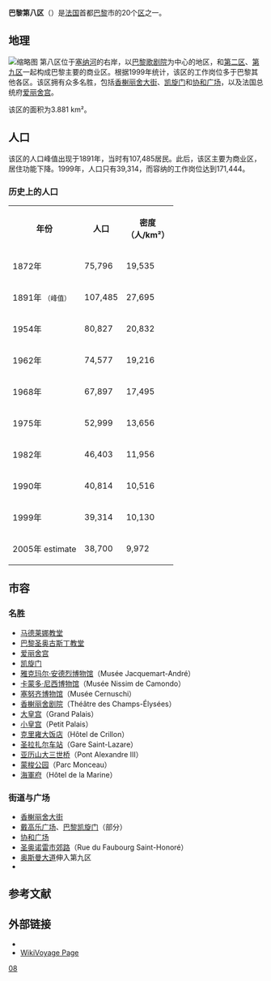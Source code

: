 {{Infobox settlement
| name                    = 巴黎第八区
| other_name              = {{lang-fr|8<sup>e</sup> arrondissement de Paris}}
| settlement_type         = [[巴黎区份|巴黎区份]]
| image_skyline           = ChampsElyseesXmas.jpg
| image_caption           = [[圣诞节|圣诞节]]期间的[[香榭丽舍大街|香榭丽舍大街]]
| image_map               = Paris 8e arr jms.gif
| map_caption             = 该区在[[巴黎|巴黎]]的位置
| latd =  | latm =  | lats =  | latNS = 
| longd =  | longm =  | longs =  | longEW = 
| coordinates_region      = FR
| subdivision_type        = 国家
| subdivision_name        = [[法国|法国]]
| subdivision_type1       = [[法国大区|大区]]
| subdivision_name1       = [[法蘭西島大區|法兰西岛]]
| subdivision_type2       = [[省_(法国)|省]]
| subdivision_name2       = [[巴黎|巴黎]]
| subdivision_type3       = 
| subdivision_name3       = 
| subdivision_type4       = 
| subdivision_name4       = 
| subdivision_type5       = [[市镇_(法国)|市镇]]
| subdivision_name5       = [[巴黎|巴黎]]
| leader_party            = 
| leader_title            = 
| leader_name             = 
| leader_title1           = 
| leader_name1            = 
| unit_pref               = 
| area_footnotes          = 
| area_total_km2          = 3.881
| elevation_m             = 
| elevation_max_m         = 
| elevation_min_m         = 
| population_footnotes    = 
| population_total        = 39314
| population_as_of        = 1999年3月8日普查
| population_est          = 
| pop_est_as_of           = 
| population_density_km2  = 
| population_demonym      = 
| postal_code_type        = 
| postal_code             = 
| area_code_type          = 
| area_code               = 
| blank_name_sec1         = 
| blank_info_sec1         = 
| footnotes               = 
}}
{{arrondissements}}

'''巴黎第八区'''（{{lang-fr|'''8<sup>e</sup> arrondissement de Paris'''}}）是[[法国|法国]]首都[[巴黎|巴黎]]市的20个[[巴黎区份|区]]之一。

== 地理 ==
[[File:Paris_8th.png|缩略图]]
第八区位于[[塞纳河|塞纳河]]的右岸，以[[巴黎歌剧院|巴黎歌剧院]]为中心的地区，和[[巴黎第二区|第二区]]、[[巴黎第九区|第九区]]一起构成巴黎主要的商业区。根据1999年统计，该区的工作岗位多于巴黎其他各区。该区拥有众多名胜，包括[[香榭丽舍大街|香榭丽舍大街]]、[[巴黎凯旋门|凯旋门]]和[[协和广场|协和广场]]，以及法国总统府[[爱丽舍宫|爱丽舍宫]]。

该区的面积为3.881 km²。

== 人口 ==
该区的人口峰值出现于1891年，当时有107,485居民。此后，该区主要为商业区，居住功能下降。1999年，人口只有39,314，而容纳的工作岗位达到171,444。

=== 历史上的人口 ===
<table class="wikitable">
<th>年份
<th>人口
<th>密度<br />（人/km²）
</tr>
<tr><td>1872年<td>75,796<td>19,535
<tr><td>1891年 <small>（峰值）</small><td>107,485<td>27,695
<tr><td>1954年<td>80,827<td>20,832
<tr><td>1962年<td>74,577<td>19,216
<tr><td>1968年<td>67,897<td>17,495
<tr><td>1975年<td>52,999<td>13,656
<tr><td>1982年<td>46,403<td>11,956
<tr><td>1990年<td>40,814<td>10,516
<tr><td>1999年<td>39,314<td>10,130
<tr><td>2005年 estimate<td>38,700<td>9,972

</table>

== 市容 ==
=== 名胜 ===
* [[马德莱娜教堂|马德莱娜教堂]]
* [[巴黎圣奥古斯丁教堂|巴黎圣奥古斯丁教堂]]
* [[爱丽舍宫|爱丽舍宫]]
* [[凯旋门|凯旋门]]
* [[雅克玛尔·安德烈博物馆|雅克玛尔·安德烈博物馆]]（Musée Jacquemart-André）
* [[卡蒙多·尼西博物馆|卡蒙多·尼西博物馆]]（Musée Nissim de Camondo）
* [[塞努齐博物馆|塞努齐博物馆]]（Musée Cernuschi）
* [[香榭丽舍剧院|香榭丽舍剧院]]（Théâtre des Champs-Élysées）
* [[大皇宫|大皇宫]]（Grand Palais）
* [[小皇宫|小皇宫]]（Petit Palais）
* [[克里雍大饭店|克里雍大饭店]]（Hôtel de Crillon）
* [[巴黎圣拉扎尔车站|圣拉扎尔车站]]（Gare Saint-Lazare）
* [[亚历山大三世桥|亚历山大三世桥]]（Pont Alexandre III）
* [[蒙梭公园|蒙梭公园]]（Parc Monceau）
* [[海軍府|海軍府]]（Hôtel de la Marine）

=== 街道与广场 ===
* [[香榭丽舍大街|香榭丽舍大街]]
* [[戴高乐广场|戴高乐广场]]、[[巴黎凯旋门|巴黎凯旋门]]（部分）
* [[协和广场|协和广场]]
* [[圣奥诺雷市郊路|圣奥诺雷市郊路]]（Rue du Faubourg Saint-Honoré）
* [[奥斯曼大道|奥斯曼大道]]伸入第九区
* {{tsl|en|Rue Pierre Charron, Paris|皮埃尔查伦街}}

== 参考文献 ==
{{Reflist}}

== 外部链接 ==
{{Commonscat|Paris VIIIe arrondissement}}
* {{Wikivoyage-inline|巴黎}}
* [https://en.wikivoyage.org/wiki/Paris/8th_arrondissement WikiVoyage Page] {{Wayback|url=https://en.wikivoyage.org/wiki/Paris/8th_arrondissement |date=20210308114509 }}

{{巴黎}}
{{coord|48|52|27|N|2|18|40|E|region:FR_type:city|display=title}}

[[Category:巴黎区份|08]]